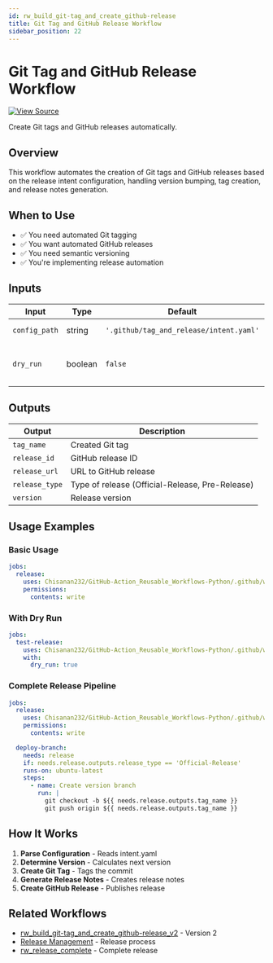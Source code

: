 ```yaml
---
id: rw_build_git-tag_and_create_github-release
title: Git Tag and GitHub Release Workflow
sidebar_position: 22
---
```


# Git Tag and GitHub Release Workflow

[![View Source](https://img.shields.io/badge/View-Source-blue?logo=github)](https://github.com/Chisanan232/GitHub-Action_Reusable_Workflows-Python/blob/master/.github/workflows/rw_build_git-tag_and_create_github-release.yaml)

Create Git tags and GitHub releases automatically.

## Overview

This workflow automates the creation of Git tags and GitHub releases based on the release intent configuration, handling version bumping, tag creation, and release notes generation.

## When to Use

- ✅ You need automated Git tagging
- ✅ You want automated GitHub releases
- ✅ You need semantic versioning
- ✅ You're implementing release automation

## Inputs

| Input | Type | Default | Description |
|-------|------|---------|-------------|
| `config_path` | string | `'.github/tag_and_release/intent.yaml'` | Path to config file |
| `dry_run` | boolean | `false` | Test without creating release |

## Outputs

| Output | Description |
|--------|-------------|
| `tag_name` | Created Git tag |
| `release_id` | GitHub release ID |
| `release_url` | URL to GitHub release |
| `release_type` | Type of release (Official-Release, Pre-Release) |
| `version` | Release version |

## Usage Examples

### Basic Usage

```yaml
jobs:
  release:
    uses: Chisanan232/GitHub-Action_Reusable_Workflows-Python/.github/workflows/rw_build_git-tag_and_create_github-release.yaml@master
    permissions:
      contents: write
```

### With Dry Run

```yaml
jobs:
  test-release:
    uses: Chisanan232/GitHub-Action_Reusable_Workflows-Python/.github/workflows/rw_build_git-tag_and_create_github-release.yaml@master
    with:
      dry_run: true
```

### Complete Release Pipeline

```yaml
jobs:
  release:
    uses: Chisanan232/GitHub-Action_Reusable_Workflows-Python/.github/workflows/rw_build_git-tag_and_create_github-release.yaml@master
    permissions:
      contents: write

  deploy-branch:
    needs: release
    if: needs.release.outputs.release_type == 'Official-Release'
    runs-on: ubuntu-latest
    steps:
      - name: Create version branch
        run: |
          git checkout -b ${{ needs.release.outputs.tag_name }}
          git push origin ${{ needs.release.outputs.tag_name }}
```

## How It Works

1. **Parse Configuration** - Reads intent.yaml
2. **Determine Version** - Calculates next version
3. **Create Git Tag** - Tags the commit
4. **Generate Release Notes** - Creates release notes
5. **Create GitHub Release** - Publishes release

## Related Workflows

- [rw_build_git-tag_and_create_github-release_v2](rw_build_git-tag_and_create_github-release_v2.mdx) - Version 2
- [Release Management](./release-management.mdx) - Release process
- [rw_release_complete](../rw_release_complete.mdx) - Complete release
